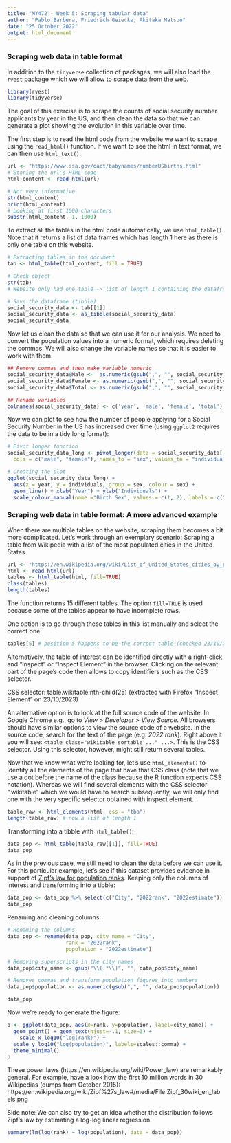 ---
title: "MY472 - Week 5: Scraping tabular data"
author: "Pablo Barbera, Friedrich Geiecke, Akitaka Matsuo"
date: "25 October 2022"
output: html_document
---

### Scraping web data in table format

In addition to the `tidyverse` collection of packages, we will also load the `rvest` package which we will allow to scrape data from the web.

```{r}
library(rvest)
library(tidyverse)
```

The goal of this exercise is to scrape the counts of social security number applicants by year in the US, and then clean the data so that we can generate a plot showing the evolution in this variable over time.

The first step is to read the html code from the website we want to scrape using the `read_html()` function. If we want to see the html in text format, we can then use `html_text()`.

```{r}
url <- "https://www.ssa.gov/oact/babynames/numberUSbirths.html"
# Storing the url's HTML code
html_content <- read_html(url)
```


```{r}
# Not very informative
str(html_content)
print(html_content)
# Looking at first 1000 characters
substr(html_content, 1, 1000)
```

To extract all the tables in the html code automatically, we use `html_table()`. Note that it returns a list of data frames which has length 1 here as there is only one table on this website.

```{r}

# Extracting tables in the document
tab <- html_table(html_content, fill = TRUE)

# Check object
str(tab)
# Website only had one table -> list of length 1 containing the dataframe

# Save the dataframe (tibble)
social_security_data <- tab[[1]]
social_security_data <- as_tibble(social_security_data)
social_security_data
```

Now let us clean the data so that we can use it for our analysis. We need to convert the population values into a numeric format, which requires deleting the commas. We will also change the variable names so that it is easier to work with them.

```{r}
## Remove commas and then make variable numeric
social_security_data$Male <-  as.numeric(gsub(",", "", social_security_data$Male))
social_security_data$Female <- as.numeric(gsub(",", "", social_security_data$Female))
social_security_data$Total <- as.numeric(gsub(",", "", social_security_data$Total))

## Rename variables
colnames(social_security_data) <- c('year', 'male', 'female', 'total')
```

Now we can plot to see how the number of people applying for a Social Security Number in the US has increased over time (using `ggplot2` requires the data to be in a tidy long format):

```{r}
# Pivot longer function
social_security_data_long <- pivot_longer(data = social_security_data[, 1:3],
  cols = c("male", "female"), names_to = "sex", values_to = "individuals")

# Creating the plot
ggplot(social_security_data_long) +
  aes(x = year, y = individuals, group = sex, colour = sex) +
  geom_line() + xlab("Year") + ylab("Individuals") +
  scale_colour_manual(name ="Birth Sex", values = c(1, 2), labels = c("Female", "Male"))
```

### Scraping web data in table format: A more advanced example

When there are multiple tables on the website, scraping them becomes a bit more complicated. Let's work through an exemplary scenario: Scraping a table from Wikipedia with a list of the most populated cities in the United States.

```{r}
url <- "https://en.wikipedia.org/wiki/List_of_United_States_cities_by_population"
html <- read_html(url)
tables <- html_table(html, fill=TRUE)
class(tables)
length(tables)
```

The function returns 15 different tables. The option `fill=TRUE` is used because some of the tables appear to have incomplete rows.

One option is to go through these tables in this list manually and select the correct one:

```{r}
tables[5] # position 5 happens to be the correct table (checked 23/10/2023)
```

Alternatively, the table of interest can be identified directly with a right-click and "Inspect" or "Inspect Element" in the browser. Clicking on the relevant part of the page's code then allows to copy identifiers such as the CSS selector.

CSS selector: table.wikitable:nth-child(25) (extracted with Firefox "Inspect Element" on 23/10/2023)

An alternative option is to look at the full source code of the website. In Google Chrome e.g., go to _View_ > _Developer_ > _View Source_. All browsers should have similar options to view the source code of a website. In the source code, search for the text of the page (e.g. _2022 rank_). Right above it you will see: `<table class="wikitable sortable ..." ...>`. This is the CSS selector. Using this selector, however, might still return several tables.

Now that we know what we're looking for, let's use `html_elements()` to identify all the elements of the page that have that CSS class (note that we use a dot before the name of the class because the R function expects CSS notation). Whereas we will find several elements with the CSS selector ".wikitable" which we would have to search subsequently, we will only find one with the very specific selector obtained with inspect element.

```{r}
table_raw <- html_elements(html, css = "tba")
length(table_raw) # now a list of length 1
```

Transforming into a tibble with `html_table()`:

```{r}
data_pop <- html_table(table_raw[[1]], fill=TRUE)
data_pop
```

As in the previous case, we still need to clean the data before we can use it. For this particular example, let's see if this dataset provides evidence in support of [Zipf's law for population ranks](https://en.wikipedia.org/wiki/Zipf%27s_law). Keeping only the columns of interest and transforming into a tibble:

```{r}
data_pop <- data_pop %>% select(c("City", "2022rank", "2022estimate"))
data_pop
```

Renaming and cleaning columns:

```{r}
# Renaming the columns
data_pop <- rename(data_pop, city_name = "City",
                   rank = "2022rank",
                   population = "2022estimate")

# Removing superscripts in the city names
data_pop$city_name <- gsub("\\[.*\\]", "", data_pop$city_name)

# Removes commas and transform population figures into numbers
data_pop$population <- as.numeric(gsub(",", "", data_pop$population))

data_pop
```

Now we're ready to generate the figure:

```{r}
p <- ggplot(data_pop, aes(x=rank, y=population, label=city_name)) +
  geom_point() + geom_text(hjust=-.1, size=3) +
	scale_x_log10("log(rank)") + 
  scale_y_log10("log(population)", labels=scales::comma) +
  theme_minimal()
p
```

These power laws (https://en.wikipedia.org/wiki/Power_law) are remarkably general. For example, have a look how the first 10 million words in 30 Wikipedias (dumps from October 2015): https://en.wikipedia.org/wiki/Zipf%27s_law#/media/File:Zipf_30wiki_en_labels.png

Side note: We can also try to get an idea whether the distribution follows Zipf's law by estimating a log-log linear regression.

```{r}
summary(lm(log(rank) ~ log(population), data = data_pop))
```